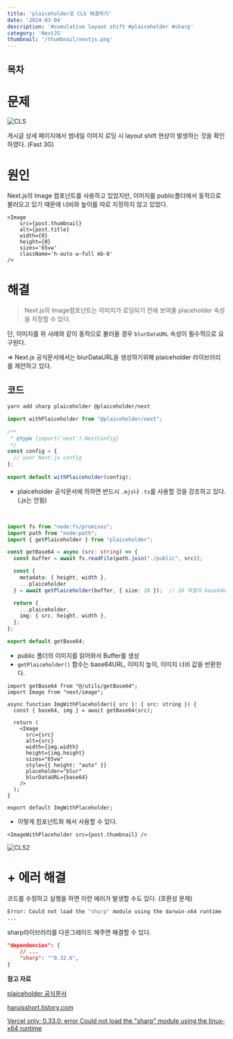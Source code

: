 ```yaml
---
title: 'plaiceholder로 CLS 해결하기'
date: '2024-03-04'
description: '#cumulative layout shift #plaiceholder #sharp'
category: 'NextJS'
thumbnail: '/thumbnail/nextjs.png'
---
```


## 목차

# 문제

![CLS](https://github.com/cheolung12/cheolung.dev/assets/109952479/10ee1e9e-241f-4da9-a6c5-f50cfc32a13a)

게시글 상세 페이지에서 썸네일 이미지 로딩 시 layout shift 현상이 발생하는 것을 확인하였다. (Fast 3G)


# 원인
Next.js의 Image 컴포넌트를 사용하고 있었지만, 이미지를 public폴더에서 동적으로 불러오고 있기 때문에 너비와 높이를 따로 지정하지 않고 있었다.
```tsx
<Image
    src={post.thumbnail}
    alt={post.title}
    width={0}
    height={0}
    sizes='65vw'
    className='h-auto w-full mb-8'
/>
```


# 해결
> Next.js의 Image컴포넌트는 이미지가 로딩되기 전에 보여줄 placeholder 속성을 지정할 수 있다.

단, 이미지를 위 사례와 같이 동적으로 불러올 경우 `blurDataURL` 속성이 필수적으로 요구된다.

=> Next.js 공식문서에서는 blurDataURL을 생성하기위해 plaiceholder 라이브러리를 제안하고 있다.

## 코드
```bash
yarn add sharp plaiceholder @plaiceholder/next
```
```js:next.config.mjs
import withPlaiceholder from "@plaiceholder/next";
 
/**
 * @type {import('next').NextConfig}
 */
const config = {
  // your Next.js config
};
 
export default withPlaiceholder(config);
```
- plaiceholder 공식문서에 의하면 반드시 `.mjs`나 `.ts`를 사용할 것을 강조하고 있다. (.js는 안됨)
<br />

```ts:/libs/getBase64.ts
import fs from "node:fs/promises";
import path from "node:path";
import { getPlaiceholder } from "plaiceholder";

const getBase64 = async (src: string) => {
  const buffer = await fs.readFile(path.join("./public", src));

  const {
    metadata: { height, width },
    ...plaiceholder
  } = await getPlaiceholder(buffer, { size: 10 });  // 10 픽셀의 base64URL을 만든다.

  return {
    ...plaiceholder,
    img: { src, height, width }, 
  };
};

export default getBase64;
```
- public 폴더의 이미지를 읽어와서 Buffer를 생성
- `getPlaiceholder()` 함수는 base64URL, 이미지 높이, 이미지 너비 값을 반환한다. 


```tsx:/components/ImgWithPlaceholder.tsx
import getBase64 from "@/utils/getBase64";
import Image from "next/image";

async function ImgWithPlaceholder({ src }: { src: string }) {
  const { base64, img } = await getBase64(src);

  return (
    <Image
      src={src}
      alt={src}
      width={img.width}
      height={img.height}
      sizes="65vw"
      style={{ height: "auto" }}
      placeholder="blur"
      blurDataURL={base64}
    />
  );
}

export default ImgWithPlaceholder;
```
- 이렇게 컴포넌트화 해서 사용할 수 있다.

```tsx
<ImageWithPlaceholder src={post.thumbnail} />
```

![CLS2](https://github.com/cheolung12/cheolung.dev/assets/109952479/47637dec-c736-4a06-bedc-717023f08020)



# + 에러 해결
코드를 수정하고 실행을 하면 이런 에러가 발생할 수도 있다. (호환성 문제) 
```bash
Error: Could not load the "sharp" module using the darwin-x64 runtime
...
```
sharp라이브러리를 다운그레이드 해주면 해결할 수 있다.
```json:package.json
"dependencies": {
    // ...
    "sharp": "^0.32.6",
}
```



**참고 자료**

[plaiceholder 공식문서](https://plaiceholder.co/docs/plugins/next)

[haruisshort.tistory.com](https://haruisshort.tistory.com/302)

[Vercel only: 0.33.0: error Could not load the "sharp" module using the linux-x64 runtime](https://github.com/lovell/sharp/issues/3870)

